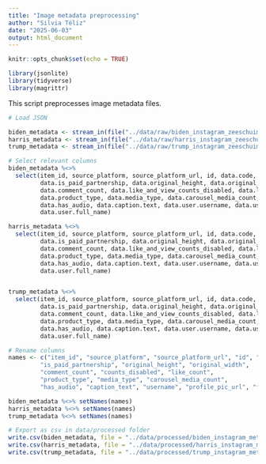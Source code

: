 ```yaml
---
title: "Image metadata preprocessing"
author: "Silvia Téliz"
date: "2025-06-03"
output: html_document
---
```


```r
knitr::opts_chunk$set(echo = TRUE)
```

```r
library(jsonlite)
library(tidyverse)
library(magrittr)
```

This script preprocesses image metadata files.

```r
# Load JSON

biden_metadata <- stream_in(file("../data/raw/biden_instagram_zeeschuimer.ndjson"), flatten = TRUE)
harris_metadata <- stream_in(file("../data/raw/harris_instagram_zeeschuimer.ndjson"), flatten = TRUE)
trump_metadata <- stream_in(file("../data/raw/trump_instagram_zeeschuimer.ndjson"), flatten = TRUE)
```

```r

# Select relevant columns
biden_metadata %<>% 
  select(item_id, source_platform, source_platform_url, id, data.code,
         data.is_paid_partnership, data.original_height, data.original_width,
         data.comment_count, data.like_and_view_counts_disabled, data.like_count,
         data.product_type, data.media_type, data.carousel_media_count, 
         data.has_audio, data.caption.text, data.user.username, data.user.profile_pic_url,
         data.user.full_name)

harris_metadata %<>%
  select(item_id, source_platform, source_platform_url, id, data.code,
         data.is_paid_partnership, data.original_height, data.original_width,
         data.comment_count, data.like_and_view_counts_disabled, data.like_count,
         data.product_type, data.media_type, data.carousel_media_count, 
         data.has_audio, data.caption.text, data.user.username, data.user.profile_pic_url,
         data.user.full_name)


trump_metadata %<>%
  select(item_id, source_platform, source_platform_url, id, data.code,
         data.is_paid_partnership, data.original_height, data.original_width,
         data.comment_count, data.like_and_view_counts_disabled, data.like_count,
         data.product_type, data.media_type, data.carousel_media_count, 
         data.has_audio, data.caption.text, data.user.username, data.user.profile_pic_url,
         data.user.full_name)

# Rename columns
names <- c("item_id", "source_platform", "source_platform_url", "id", "code",
         "is_paid_partnership", "original_height", "original_width",
         "comment_count", "counts_disabled", "like_count",
         "product_type", "media_type", "carousel_media_count", 
         "has_audio", "caption_text", "username", "profile_pic_url", "full_name")

biden_metadata %<>% setNames(names)
harris_metadata %<>% setNames(names)
trump_metadata %<>% setNames(names)

```

```r
# Export as csv in data/processed folder
write.csv(biden_metadata, file = "../data/processed/biden_instagram_metadata.csv", row.names = FALSE)
write.csv(harris_metadata, file = "../data/processed/harris_instagram_metadata.csv", row.names = FALSE)
write.csv(trump_metadata, file = "../data/processed/trump_instagram_metadata.csv", row.names = FALSE)
```

